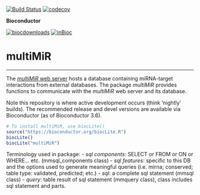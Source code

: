 [![Build Status](https://travis-ci.org/KechrisLab/multiMiR.svg?branch=master)](https://travis-ci.org/KechrisLab/multiMiR)
[![codecov](https://codecov.io/gh/KechrisLab/multiMiR/branch/master/graph/badge.svg)](https://codecov.io/gh/KechrisLab/multiMiR)

**Bioconductor**

[![biocdownloads](https://bioconductor.org/shields/downloads/multiMiR.svg)](https://bioconductor.org/shields/downloads/multiMiR.svg)
[![inBioc](https://bioconductor.org/shields/years-in-bioc/multiMiR.svg)](https://bioconductor.org/shields/years-in-bioc/multiMiR.svg)


# multiMiR  

---

The [*multiMiR* web server](http://multimir.ucdenver.edu) hosts a
database containing miRNA-target interactions from external databases. The
package *multiMiR* provides functions to communicate with the *multiMiR* web
server and its database. 

Note this repository is where active development occurs (think 'nightly'
builds).  The recommended release and devel versions are available via
Bioconductor (as of Bioconductor 3.6).

```r
# To install multiMiR, use biocLite()
source("https://bioconductor.org/biocLite.R")
biocLite()
biocLite("multiMiR")
```

Terminology used in package:
- *sql components*: SELECT or FROM or ON or WHERE... etc. (mmsql\_components class)
- *sql features*: specific to this DB and the options used to generate meaningful
  queries (i.e. mirna; conserved; table type: validated, predicted; etc.)
- *sql*: a complete sql statement (mmsql class)
- *query*: table result of sql statement (mmquery class), class includes sql
  statement and parts.

